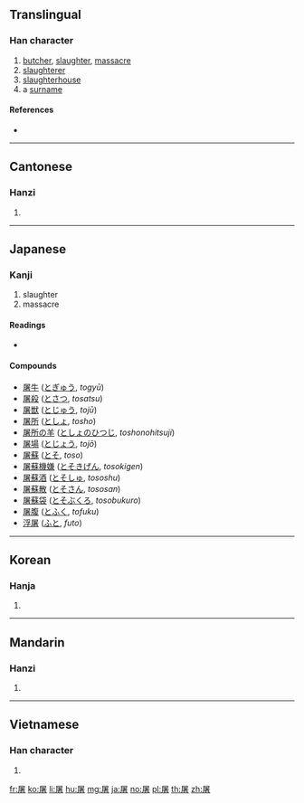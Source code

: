==Translingual==

===Han character===
{{Han char|rn=44|rad=尸|as=09|sn=12|four=77264|canj=SJKA|ids=⿸尸者}}

# [[butcher]], [[slaughter]], [[massacre]]
# [[slaughterer]]
# [[slaughterhouse]]
# a [[surname]]

====References====
* {{Han ref|kx=0303.120|dkj=07761|dj=0600.300|hdz=20976.150|uh=5C60|ud=23648|bh=B14F|bd=45391}}

----

==Cantonese==

===Hanzi===
{{yue-hanzi|jyut=[[tou4]]|y=tou4}}

# {{defn|lang=yue|sort=尸09}}

----

==Japanese==

===Kanji===
{{ja-kanji|grade=|rs=尸09}}

# slaughter
# massacre

====Readings====
* {{ja-readings|kanon=[[と]] (to)|on=[[ちょ]] (cho)|goon=[[ど]] (do), [[ず]] (zu)|kun=[[ほふる]] (hofuru)}}

====Compounds====
{{der-top|Compounds}}
* [[屠牛]] ([[とぎゅう]], ''togyū'')
* [[屠殺]] ([[とさつ]], ''tosatsu'')
* [[屠獣]] ([[とじゅう]], ''tojū'')
* [[屠所]] ([[としょ]], ''tosho'')
* [[屠所の羊]] ([[としょのひつじ]], ''toshonohitsuji'')
* [[屠場]] ([[とじょう]], ''tojō'')
* [[屠蘇]] ([[とそ]], ''toso'')
* [[屠蘇機嫌]] ([[とそきげん]], ''tosokigen'')
* [[屠蘇酒]] ([[とそしゅ]], ''tososhu'')
* [[屠蘇散]] ([[とそさん]], ''tososan'')
* [[屠蘇袋]] ([[とそぶくろ]], ''tosobukuro'')
* [[屠腹]] ([[とふく]], ''tofuku'')
* [[浮屠]] ([[ふと]], ''futo'')
{{der-bottom}}

----

==Korean==

===Hanja===
{{ko-hanja|hangeul=[[도]], [[저]]|rv=do, jeo|mr=to, chŏ}}

# {{defn|lang=ko|sort=尸09}}

----

==Mandarin==

===Hanzi===
{{cmn-hanzi|pin=[[tú]] ([[tu2]])|wg=t'u<sup>2</sup>}}

# {{defn|lang=cmn|sort=尸09}}

----

==Vietnamese==

===Han character===
{{vi-hantu|[[đồ]]|rs=尸09}}

# {{defn|lang=vi|sort=尸09}}

[[fr:屠]]
[[ko:屠]]
[[li:屠]]
[[hu:屠]]
[[mg:屠]]
[[ja:屠]]
[[no:屠]]
[[pl:屠]]
[[th:屠]]
[[zh:屠]]